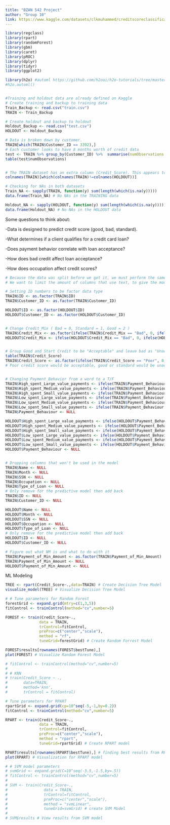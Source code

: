 ```yaml
---
title: "BZAN 542 Project"
author: "Group 10"
link: https://www.kaggle.com/datasets/clkmuhammed/creditscoreclassification
---
```


```r
library(regclass)  
library(rpart)
library(randomForest)
library(gbm)
library(caret)
library(pROC)
library(dplyr)
library(tidyr)
library(ggplot2)

library(h2o) #automl https://github.com/h2oai/h2o-tutorials/tree/master/h2o-world-2017/automl
#h2o.automl()


#Training and holdout data are already defined on Kaggle
# Create training and backup to training data
Train_Backup <- read.csv("train.csv")
TRAIN <- Train_Backup

# Create holdout and backup to holdout
Holdout_Backup <- read.csv("test.csv")
HOLDOUT <- Holdout_Backup

```



```r
# Data is broken down by customer.
TRAIN[which(TRAIN$Customer_ID == 3392),]
# Each customer looks to have 8 months worth of credit data
test <- TRAIN %>% group_by(Customer_ID) %>%  summarise(numObservations = n())
table(test$numObservations)


# The TRAIN dataset has an extra column (Credit_Score). This appears to be the variable that we will be predicting with the HOLDOUT data.
colnames(TRAIN)[which(colnames(TRAIN)!=colnames(HOLDOUT))]

# Checking for NAs in both datasets
Train_NA <- sapply(TRAIN, function(y) sum(length(which(is.na(y))))) 
data.frame(Train_NA) # No NAs in the TRAINING data

Holdout_NA <- sapply(HOLDOUT, function(y) sum(length(which(is.na(y))))) 
data.frame(Holdout_NA) # No NAs in the HOLDOUT data
```

Some questions to think about:

-Data is designed to predict credit score (good, bad, standard).

-What determines if a client qualifies for a credit card loan?

-Does payment behavior correlate with loan acceptance?

-How does bad credit affect loan acceptance?

-How does occupation affect credit scores?

```r
# Because the data was split before we got it, we must perform the same additional cleaning steps for both TRAIN and HOLDOUT.
# We want to limit the amount of columns that use text, to give the model more data to make predictions on

# Setting ID numbers to be factor data type
TRAIN$ID <- as.factor(TRAIN$ID)
TRAIN$Customer_ID <- as.factor(TRAIN$Customer_ID)

HOLDOUT$ID <- as.factor(HOLDOUT$ID)
HOLDOUT$Customer_ID <- as.factor(HOLDOUT$Customer_ID)


# Change Credit_Mix ( Bad = 0, Standard = 1, Good = 2 )
TRAIN$Credit_Mix <- as.factor(ifelse(TRAIN$Credit_Mix == "Bad", 0, ifelse(TRAIN$Credit_Mix == "Standard", 1, 2)))
HOLDOUT$Credit_Mix <- ifelse(HOLDOUT$Credit_Mix == "Bad", 0, ifelse(HOLDOUT$Credit_Mix == "Standard", 1, 2))


# Group Good and Start Credit to be "Acceptable" and leave bad as "Unacceptable"
table(TRAIN$Credit_Score)
TRAIN$Credit_Score <- as.factor(ifelse(TRAIN$Credit_Score == "Poor", 0, 1))
# Poor credit score would be acceptable, good or standard would be unacceptable


# Changing Payment_Behavior from a word to a T/F
TRAIN$High_spent_Large_value_payments <- ifelse(TRAIN$Payment_Behaviour == "High_spent_Large_value_payments", 1, 0)
TRAIN$High_spent_Medium_value_payments <- ifelse(TRAIN$Payment_Behaviour == "High_spent_Medium_value_payments", 1, 0)
TRAIN$High_spent_Small_value_payments <- ifelse(TRAIN$Payment_Behaviour == "High_spent_Small_value_payments", 1, 0)
TRAIN$Low_spent_Large_value_payments <- ifelse(TRAIN$Payment_Behaviour == "Low_spent_Large_value_payments", 1, 0)
TRAIN$Low_spent_Medium_value_payments <- ifelse(TRAIN$Payment_Behaviour == "Low_spent_Medium_value_payments", 1, 0)
TRAIN$Low_spent_Small_value_payments <- ifelse(TRAIN$Payment_Behaviour == "Low_spent_Small_value_payments", 1, 0)
TRAIN$Payment_Behaviour <- NULL

HOLDOUT$High_spent_Large_value_payments <- ifelse(HOLDOUT$Payment_Behaviour == "High_spent_Large_value_payments", 1, 0)
HOLDOUT$High_spent_Medium_value_payments <- ifelse(HOLDOUT$Payment_Behaviour == "High_spent_Medium_value_payments", 1, 0)
HOLDOUT$High_spent_Small_value_payments <- ifelse(HOLDOUT$Payment_Behaviour == "High_spent_Small_value_payments", 1, 0)
HOLDOUT$Low_spent_Large_value_payments <- ifelse(HOLDOUT$Payment_Behaviour == "Low_spent_Large_value_payments", 1, 0)
HOLDOUT$Low_spent_Medium_value_payments <- ifelse(HOLDOUT$Payment_Behaviour == "Low_spent_Medium_value_payments", 1, 0)
HOLDOUT$Low_spent_Small_value_payments <- ifelse(HOLDOUT$Payment_Behaviour == "Low_spent_Small_value_payments", 1, 0)
HOLDOUT$Payment_Behaviour <- NULL


# Dropping columns that won't be used in the model
TRAIN$Name <- NULL
TRAIN$Month <- NULL
TRAIN$SSN <- NULL
TRAIN$Occupation <- NULL
TRAIN$Type_of_Loan <- NULL
# Only remove for the predictive model then add back
TRAIN$ID <- NULL
TRAIN$Customer_ID <- NULL

HOLDOUT$Name <- NULL
HOLDOUT$Month <- NULL
HOLDOUT$SSN <- NULL
HOLDOUT$Occupation <- NULL
HOLDOUT$Type_of_Loan <- NULL
# Only remove for the predictive model then add back
HOLDOUT$ID <- NULL
HOLDOUT$Customer_ID <- NULL

# Figure out what NM is and what to do with it
TRAIN$Payment_of_Min_Amount <- as.factor(TRAIN$Payment_of_Min_Amount)
TRAIN$Payment_of_Min_Amount <- NULL
HOLDOUT$Payment_of_Min_Amount <- NULL

```


ML Modeling

```r
TREE <- rpart(Credit_Score~.,data=TRAIN) # Create Decision Tree Model
visualize_model(TREE) # Visualize Decision Tree Model
```

```r
# # Tune parameters for Random Forest
forestGrid <- expand.grid(mtry=c(1,3,5))
fitControl <- trainControl(method="cv",number=5)

FOREST <- train(Credit_Score~.,
               data = TRAIN,
               trControl=fitControl,
               preProc=c("center","scale"),
               method = "rf",
               tuneGrid=forestGrid) # Create Random Forrest Model

FOREST$results[rownames(FOREST$bestTune),]
plot(FOREST) # Visualize Random Forest Model
```


```r
# fitControl <- trainControl(method="cv",number=5) 
# 
# # KNN
# train(Credit_Score ~ .,
#       data=TRAIN,
#       method='knn',
#       trControl = fitControl)

```


```r
# Tune parameters for RPART
rpartGrid <- expand.grid(cp=10^seq(-5,-1,by=0.2))
fitControl <- trainControl(method="cv",number=5) 

RPART <- train(Credit_Score~.,
               data = TRAIN,
               trControl=fitControl,
               preProc=c("center","scale"),
               method = "rpart",
               tuneGrid=rpartGrid) # Create RPART model

RPART$results[rownames(RPART$bestTune),] # finding best results from RPART model
plot(RPART) # Visualization for RPART model
```


```r
# # SVM model parameters
# svmGrid <- expand.grid(C=10^seq(-3.5,-1.5,by=.5))
# fitControl <- trainControl(method="cv",number=5) 
# 
# SVM <- train(Credit_Score~.,
#                data = TRAIN,
#                trControl=fitControl,
#                preProc=c("center","scale"),
#                method = "svmLinear",
#                tuneGrid=svmGrid) # create SVM Model
# 
# SVM$results # View results from SVM model
```

